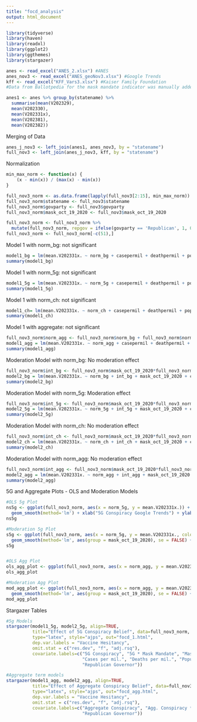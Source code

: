 ---
title: "focd_analysis"
output: html_document
---

```{r}
library(tidyverse)
library(haven)
library(readxl)
library(ggplot2)
library(ggthemes)
library(stargazer)
```

```{r}
anes <- read_excel("ANES_2.xlsx") #ANES
anes_nov3 <- read_excel("ANES_geoNov3.xlsx") #Google Trends
kff <- read_excel("KFF_Vars3.xlsx") #Kaiser Family Foundation
#Data from Ballotpedia for the mask mandate indicator was manually added to the kff data.
```

```{r}
anes1 <- anes %>% group_by(statename) %>% 
  summarise(mean(V202329), 
  mean(V202330), 
  mean(V202331x), 
  mean(V202381), 
  mean(V202382))
```

Merging of Data
```{r}
anes_j_nov3 <- left_join(anes1, anes_nov3, by = "statename")
full_nov3 <- left_join(anes_j_nov3, kff, by = "statename")
```

Normalization
```{r}
min_max_norm <- function(x) {
    (x - min(x)) / (max(x) - min(x))
}

full_nov3_norm <- as.data.frame(lapply(full_nov3[2:15], min_max_norm))
full_nov3_norm$statename <- full_nov3$statename
full_nov3_norm$govparty <- full_nov3$govparty
full_nov3_norm$mask_oct_19_2020 <- full_nov3$mask_oct_19_2020

full_nov3_norm <- full_nov3_norm %>% 
  mutate(full_nov3_norm, repgov = ifelse(govparty == 'Republican', 1, 0))
full_nov3_norm <- full_nov3_norm[-c(51),]
```

Model 1 with norm_bg: not significant
```{r}
model1_bg = lm(mean.V202331x. ~ norm_bg + casepermil + deathpermil + pop + repgov, data = full_nov3_norm)
summary(model1_bg)
```

Model 1 with norm_5g: not significant
```{r}
model1_5g = lm(mean.V202331x. ~ norm_5g + casepermil + deathpermil + pop + repgov, data = full_nov3_norm)
summary(model1_5g)
```

Model 1 with norm_ch: not significant
```{r}
model1_ch= lm(mean.V202331x. ~ norm_ch + casepermil + deathpermil + pop + repgov, data = full_nov3_norm)
summary(model1_ch)
```

Model 1 with aggregate: not significant
```{r}
full_nov3_norm$norm_agg <- full_nov3_norm$norm_bg + full_nov3_norm$norm_5g + full_nov3_norm$norm_ch
model1_agg = lm(mean.V202331x. ~ norm_agg + casepermil + deathpermil + pop + repgov, data = full_nov3_norm)
summary(model1_agg)
```

Moderation Model with norm_bg: No moderation effect
```{r}
full_nov3_norm$int_bg <- full_nov3_norm$mask_oct_19_2020*full_nov3_norm$norm_bg
model2_bg = lm(mean.V202331x. ~ norm_bg + int_bg + mask_oct_19_2020 + casepermil + deathpermil + pop + repgov, data = full_nov3_norm)
summary(model2_bg)
```

Moderation Model with norm_5g: Moderation effect
```{r}
full_nov3_norm$int_5g <- full_nov3_norm$mask_oct_19_2020*full_nov3_norm$norm_5g
model2_5g = lm(mean.V202331x. ~ norm_5g + int_5g + mask_oct_19_2020 + casepermil + deathpermil + pop + repgov, data = full_nov3_norm)
summary(model2_5g)
```

Moderation Model with norm_ch: No moderation effect
```{r}
full_nov3_norm$int_ch <- full_nov3_norm$mask_oct_19_2020*full_nov3_norm$norm_ch
model2_ch = lm(mean.V202331x. ~ norm_ch + int_ch + mask_oct_19_2020 + casepermil + deathpermil + pop + repgov, data = full_nov3_norm)
summary(model2_ch)
```

Moderation Model with norm_agg: No moderation effect
```{r}
full_nov3_norm$int_agg <- full_nov3_norm$mask_oct_19_2020*full_nov3_norm$norm_agg
model2_agg = lm(mean.V202331x. ~ norm_agg + int_agg + mask_oct_19_2020 + casepermil + deathpermil + pop + repgov, data = full_nov3_norm)
summary(model2_agg)
```



5G and Aggregate Plots - OLS and Moderation Models
```{r}
#OLS 5g Plot
ns5g <- ggplot(full_nov3_norm, aes(x = norm_5g, y = mean.V202331x.)) + geom_point() + 
  geom_smooth(method='lm') + xlab("5G Conspiracy Google Trends") + ylab("Vaccine Hesitancy") + theme_light(base_size = 13)
ns5g

#Moderation 5g Plot
s5g <- ggplot(full_nov3_norm, aes(x = norm_5g, y = mean.V202331x., colour = as.factor(mask_oct_19_2020))) + geom_point() + 
  geom_smooth(method='lm', aes(group = mask_oct_19_2020), se = FALSE) + labs(x = "5G Conspiracy Google Trends") + labs(y = "Vaccine Hesitancy") + labs(colour = "Mask Mandate") + theme_light(base_size = 13)
s5g


#OLS Agg Plot
ols_agg_plot <- ggplot(full_nov3_norm, aes(x = norm_agg, y = mean.V202331x.)) + geom_point() + geom_smooth(method = 'lm') + xlab("Aggregate Conspiracy Google Trends") + ylab("Vaccine Hesitancy") + theme_light(base_size = 13)
ols_agg_plot

#Moderation Agg Plot
mod_agg_plot <- ggplot(full_nov3_norm, aes(x = norm_agg, y = mean.V202331x., colour = as.factor(mask_oct_19_2020))) + geom_point() + 
  geom_smooth(method='lm', aes(group = mask_oct_19_2020), se = FALSE) + xlab("Aggregate Conspiracy Google Trends") + ylab("Vaccine Hesitancy") + labs(colour = "Mask Mandate") + theme_light(base_size = 13)
mod_agg_plot

```




Stargazer Tables
```{r}
#5g Models
stargazer(model1_5g, model2_5g, align=TRUE, 
          title="Effect of 5G Conspiracy Belief", data=full_nov3_norm,
          type="latex", style="ajps", out="focd_1.html", 
          dep.var.labels = "Vaccine Hesitancy",
          omit.stat = c("res.dev", "f", "adj.rsq"),
          covariate.labels=c("5G Conspiracy", "5G * Mask Mandate", "Mask Mandate", 
                             "Cases per mil.", "Deaths per mil.", "Population",
                             "Republican Governor"))

#Aggregate term models
stargazer(model1_agg, model2_agg, align=TRUE, 
          title="Effect of Aggregate Conspiracy Belief", data=full_nov3_norm,
          type="latex", style="ajps", out="focd_agg.html", 
          dep.var.labels = "Vaccine Hesitancy",
          omit.stat = c("res.dev", "f", "adj.rsq"),
          covariate.labels=c("Aggregate Conspiracy", "Agg. Conspiracy * Mask Mandate", "Mask Mandate", "Cases per mil.", "Deaths per mil.", "Population",
                             "Republican Governor"))
```

